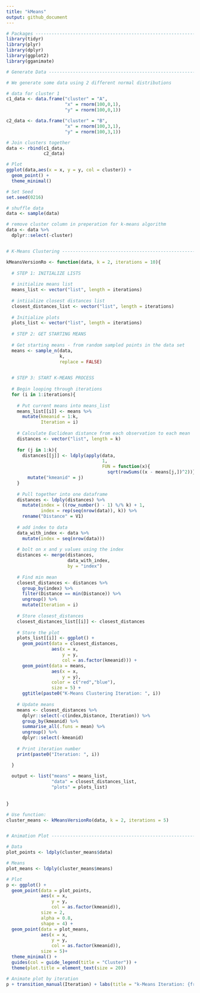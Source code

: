 ```yaml
---
title: "kMeans"
output: github_document
---
```


```r
# Packages ----------------------------------------------------------------
library(tidyr)
library(plyr)
library(dplyr)
library(ggplot2)
library(gganimate)

# Generate Data -----------------------------------------------------------

# We generate some data using 2 different normal distributions

# data for cluster 1
c1_data <- data.frame("cluster" = "A",
                      "x" = rnorm(100,0,1),
                      "y" = rnorm(100,0,1))

c2_data <- data.frame("cluster" = "B",
                      "x" = rnorm(100,3,1),
                      "y" = rnorm(100,3,1))

# Join clusters together
data <- rbind(c1_data,
              c2_data)

# Plot
ggplot(data,aes(x = x, y = y, col = cluster)) +
  geom_point() +
  theme_minimal()

# Set Seed
set.seed(0216)

# shuffle data
data <- sample(data)

# remove cluster column in preperation for k-means algorithm
data <- data %>%
  dplyr::select(-cluster)


# K-Means Clustering ------------------------------------------------------

kMeansVersionRo <- function(data, k = 2, iterations = 10){
  
  # STEP 1: INITIALIZE LISTS
  
  # initialize means list
  means_list <- vector("list", length = iterations)
  
  # intiialize closest distances list
  closest_distances_list <- vector("list", length = iterations)
  
  # Initialize plots
  plots_list <- vector("list", length = iterations)
  
  # STEP 2: GET STARTING MEANS
  
  # Get starting means - from random sampled points in the data set
  means <- sample_n(data,
                    k,
                    replace = FALSE)

  
  # STEP 3: START K-MEANS PROCESS
  
  # Begin looping through iterations
  for (i in 1:iterations){
  
    # Put current means into means_list
    means_list[[i]] <- means %>%
      mutate(kmeanid = 1:k,
             Iteration = i)
    
    # Calculate Euclidean distance from each observation to each mean
    distances <- vector("list", length = k)
    
    for (j in 1:k){
      distances[[j]] <- ldply(apply(data,
                                    1,
                                    FUN = function(x){
                                      sqrt(rowSums((x - means[j,])^2))})) %>%
        mutate("kmeanid" = j)
    }
    
    # Pull together into one dataframe
    distances <- ldply(distances) %>%
      mutate(index = ((row_number() - 1) %/% k) + 1,
             index = rep(seq(nrow(data)), k)) %>%
      rename("Distance" = V1)
    
    # add index to data
    data_with_index <- data %>%
      mutate(index = seq(nrow(data)))
    
    # bolt on x and y values using the index
    distances <- merge(distances,
                       data_with_index,
                       by = "index")
    
    # Find min mean
    closest_distances <- distances %>%
      group_by(index) %>%
      filter(Distance == min(Distance)) %>%
      ungroup() %>%
      mutate(Iteration = i)
    
    # Store closest_distances
    closest_distances_list[[i]] <- closest_distances
    
    # Store the plot
    plots_list[[i]] <- ggplot() +
      geom_point(data = closest_distances,
                 aes(x = x,
                     y = y,
                     col = as.factor(kmeanid))) +
      geom_point(data = means,
                 aes(x = x,
                     y = y),
                 color = c("red","blue"),
                 size = 5) +
      ggtitle(paste0("K-Means Clustering Iteration: ", i))
    
    # Update means
    means <- closest_distances %>%
      dplyr::select(-c(index,Distance, Iteration)) %>%
      group_by(kmeanid) %>%
      summarise_all(.funs = mean) %>%
      ungroup() %>%
      dplyr::select(-kmeanid)
    
    # Print iteration number
    print(paste0("Iteration: ", i))

  }
  
  output <- list("means" = means_list,
                 "data" = closest_distances_list,
                 "plots" = plots_list)
  
  
}

# Use function:
cluster_means <- kMeansVersionRo(data, k = 2, iterations = 5)


# Animation Plot ----------------------------------------------------------

# Data
plot_points <- ldply(cluster_means$data)

# Means
plot_means <- ldply(cluster_means$means)

# Plot
p <- ggplot() +
  geom_point(data = plot_points,
             aes(x = x,
                 y = y,
                 col = as.factor(kmeanid)),
             size = 2,
             alpha = 0.8,
             shape = 4) +
  geom_point(data = plot_means,
             aes(x = x,
                 y = y,
                 col = as.factor(kmeanid)),
             size = 5)+
  theme_minimal() +
  guides(col = guide_legend(title = "Cluster")) +
  theme(plot.title = element_text(size = 20))

# Animate plot by iteration
p + transition_manual(Iteration) + labs(title = "k-Means Iteration: {frame}")
```